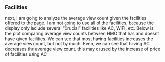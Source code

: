 ### Facilities
<p>next, I am going to analyze the average view count given the facilities offered to the page. I am not going to use all of the facilities, because the display only include several "Crucial" facilities like AC, WiFI, etc. Below is the plot comparing average view counts between HMO that has and doesnt have given facilities. We can see that most having facilities increases the average view count, but not by much. Even, we can see that having AC decreases the average view count. this may caused by the increase of price of facilities using AC</p>
